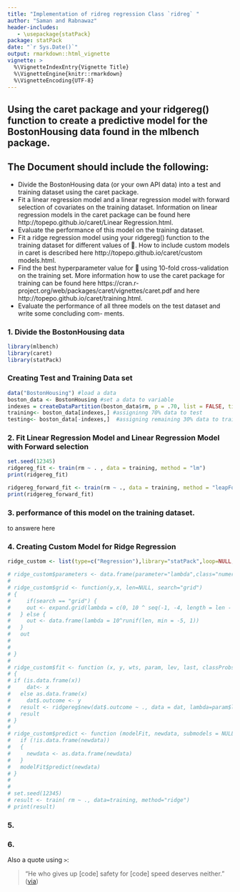 ```yaml
---
title: "Implementation of ridreg regression Class `ridreg` "
author: "Saman and Rabnawaz"
header-includes:
   - \usepackage{statPack}
package: statPack
date: "`r Sys.Date()`"
output: rmarkdown::html_vignette
vignette: >
  %\VignetteIndexEntry{Vignette Title}
  %\VignetteEngine{knitr::rmarkdown}
  %\VignetteEncoding{UTF-8}
---
```


## Using the caret package and your ridgereg() function to create a predictive model for the BostonHousing data found in the mlbench package.

## The Document should include the following:
- Divide the BostonHousing data (or your own API data) into a test and training dataset using the
caret package.
- Fit a linear regression model and a linear regression model with forward selection of covariates on the training dataset. Information on linear regression models in the caret package can be found here http://topepo.github.io/caret/Linear Regression.html.
- Evaluate the performance of this model on the training dataset.
- Fit a ridge regression model using your ridgereg() function to the training dataset for different
values of . How to include custom models in caret is described here
http://topepo.github.io/caret/custom models.html.
- Find the best hyperparameter value for  using 10-fold cross-validation on the training set. More
information how to use the caret package for training can be found here
https://cran.r-project.org/web/packages/caret/vignettes/caret.pdf and here
http://topepo.github.io/caret/training.html.
- Evaluate the performance of all three models on the test dataset and write some concluding com-
ments.

### 1. Divide the BostonHousing data
```r
library(mlbench)
library(caret)
library(statPack)
```

### Creating Test and Training Data set
```r
data("BostonHousing") #load a data
boston_data <- BostonHousing #set a data to variable
indexes = createDataPartition(boston_data$rm, p = .70, list = FALSE, times = 1)
training<- boston_data[indexes,] #assigninng 70% data to test
testing<- boston_data[-indexes,]  #assigning remaining 30% data to training set

```

### 2. Fit Linear Regression Model and Linear Regression Model with Forward selection

```r
set.seed(12345)
ridgereg_fit <- train(rm ~ . , data = training, method = "lm")
print(ridgereg_fit)

ridgereg_forward_fit <- train(rm ~ ., data = training, method = "leapForward")
print(ridgereg_forward_fit)
```

### 3. performance of this model on the training dataset.
to answere here

### 4. Creating Custom Model for Ridge Regression
```r
ridge_custom <- list(type=c("Regression"),library="statPack",loop=NULL,prob=NULL)

# ridge_custom$parameters <- data.frame(parameter="lambda",class="numeric",label="lambda")
# 
# ridge_custom$grid <- function(y,x, len=NULL, search="grid")
# {
#     if(search == "grid") {
#     out <- expand.grid(lambda = c(0, 10 ^ seq(-1, -4, length = len - 1)))
#   } else {
#     out <- data.frame(lambda = 10^runif(len, min = -5, 1))
#   }
#   out
# 
# 
# }
# 
# ridge_custom$fit <- function (x, y, wts, param, lev, last, classProbs, ...)
# {
# if (is.data.frame(x))
#     dat<- x
#   else as.data.frame(x)
#     dat$.outcome <- y
#   result <- ridgereg$new(dat$.outcome ~ ., data = dat, lambda=param$lambda, ...)
#   result
# }
# 
# ridge_custom$predict <- function (modelFit, newdata, submodels = NULL) {
#   if (!is.data.frame(newdata))
#   {
#     newdata <- as.data.frame(newdata)
#   }
#   modelFit$predict(newdata)
# }
# 
# 
# set.seed(12345)
# result <- train( rm ~ ., data=training, method="ridge")
# print(result)

```
### 5.


### 6.

Also a quote using `>`:

> "He who gives up [code] safety for [code] speed deserves neither."
([via](https://twitter.com/hadleywickham/status/504368538874703872))
